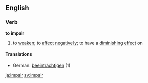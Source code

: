 ==English==
===Verb===
'''to impair'''
# to [[weaken]]; to [[affect]] [[negative]]ly; to have a [[diminish]]ing [[effect]] on
====Translations====
*German: [[beeinträchtigen]] (1)

[[ja:impair]]
[[sv:impair]]